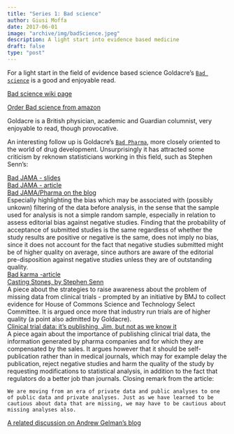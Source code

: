```yaml
---
title: "Series 1: Bad science"
author: Giusi Moffa
date: 2017-06-01
image: "archive/img/badScience.jpeg"
description: A light start into evidence based medicine
draft: false
type: "post"
---
```


<!-- Dates of first reading series -->

For a light start in the field of evidence based science Goldacre's [`Bad science`](http://www.badscience.net/) is a good and enjoyable read.
 
[Bad science wiki page](https://en.wikipedia.org/wiki/Bad_Science_(book))
 
[Order Bad science from amazon](https://www.amazon.de/Bad-Science-Ben-Goldacre/dp/000728487X/ref=sr_1_1?ie=UTF8&qid=1493295393&sr=8-1&keywords=Bad+Science)
 
Goldacre is a British physician, academic and Guardian columnist, very enjoyable to read, though provocative.

An interesting follow up is Goldacre's [`Bad Pharma`](https://www.wikiwand.com/en/Bad_Pharma), more closely oriented to the world of drug development. Unsurprisingly it has attracted some criticism by reknown statisticians working in this field, such as Stephen Senn's:

[Bad JAMA - slides](https://www.ucl.ac.uk/statistics/biostatistics-network/Seminars_Talks/StephenSenn)  
[Bad JAMA - article](http://www.phil.vt.edu/dmayo/personal_website/SENN-Bad%20JAMA%20V7.pdf)  
[Bad JAMA/Pharma on the blog](https://errorstatistics.com/2013/01/06/guest-post-bad-pharma-s-senn/)  
Especially highlighting the bias which may be associated with (possibly unkown) filtering of the data before analysis, in the sense that the sample used for analysis is not a simple random sample, especially in relation to assess editorial bias against negative studies. Finding that the probability of acceptance of submitted studies is the same regardless of whether the study results are positive or negative is the same, does not imply no bias, since it does not account for the fact that negative studies submitted might be of higher quality on average, since authors are aware of the editorial pre-disposition against negative studies unless they are of outstanding quality.  
[Bad karma -article](http://www.senns.demon.co.uk/Bad%20Karma%20pre%20publication.pdf)    
[Casting Stones, by Stephen Senn](https://errorstatistics.com/2013/03/07/stephen-senn-casting-stones/)  
A piece about the strategies to raise awareness about the problem of missing data from clinical trials - prompted by an initiative by BMJ to collect evidence for House of Commons Science and Technology Select Committee. It is argued once more that industry run trials are of higher quality (a point also admitted by Goldacre).  
[Clinical trial data: it's publishing, Jim, but not as we know it](https://www.statslife.org.uk/features/1182-clinical-trial-data-publishing-but-not-as-we-know-it)   
A piece again about the importance of publishing clinical trial data, the information generated by pharma companies and for which they are compensated by the sales. It argues however that it should be self-publication rather than in medical journals, which may for example delay the publication, reject negative studies and harm the quality of the study by requesting modifications to statistical analysis, in addition to the fact that regulators do a better job than journals. Closing remark from the article:

    We are moving from an era of private data and public analyses to one of public data and private analyses. Just as we have learned to be cautious about data that are missing, we may have to be cautious about missing analyses also.
    
[A related discussion on Andrew Gelman's blog](http://andrewgelman.com/2014/03/01/moving-era-private-data-public-analyses-one-public-data-private-analyses-just-learned-cautious-data-missing-may-cautiou/)